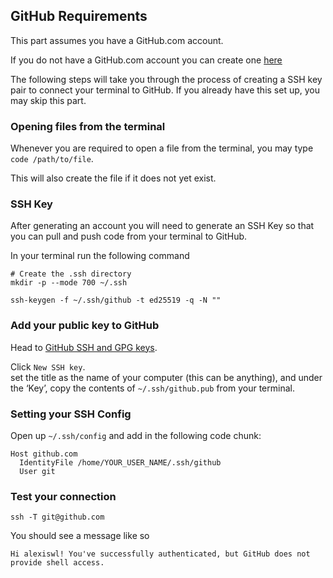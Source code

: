 ## GitHub Requirements

This part assumes you have a GitHub.com account.  

If you do not have a GitHub.com account you can create one [here][github_signup]

The following steps will take you through the process of creating a SSH key pair to 
connect your terminal to GitHub. If you already have this set up, you may skip this part.  


:::::::::::::::::: callout


### Opening files from the terminal

Whenever you are required to open a file from the terminal, you may type `code /path/to/file`.

This will also create the file if it does not yet exist.  

::::::::::::::::::


### SSH Key

After generating an account you will need to generate an SSH Key so that you can pull and push code from your terminal to GitHub.  

In your terminal run the following command

```
# Create the .ssh directory
mkdir -p --mode 700 ~/.ssh

ssh-keygen -f ~/.ssh/github -t ed25519 -q -N ""
```

### Add your public key to GitHub

Head to [GitHub SSH and GPG keys][github_settings].  

Click `New SSH key`.  
set the title as the name of your computer (this can be anything), and under the 'Key', 
copy the contents of `~/.ssh/github.pub` from your terminal.  

### Setting your SSH Config

Open up `~/.ssh/config` and add in the following code chunk:

```
Host github.com
  IdentityFile /home/YOUR_USER_NAME/.ssh/github
  User git
```

### Test your connection

```
ssh -T git@github.com
```

You should see a message like so

```
Hi alexiswl! You've successfully authenticated, but GitHub does not provide shell access.
```

[github_signup]: https://github.com/signup
[github_settings]: https://github.com/settings/keys
